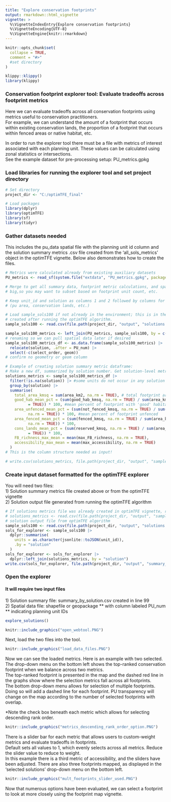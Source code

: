 ```yaml
---
title: "Explore conservation footprints"
output: rmarkdown::html_vignette
vignette: >
  %\VignetteIndexEntry{Explore conservation footprints}
  %\VignetteEncoding{UTF-8}
  %\VignetteEngine{knitr::rmarkdown}
---
```

```r
knitr::opts_chunk$set(
  collapse = TRUE,
  comment = "#>"
  #set directory
)
```
```r
klippy::klippy()
library(klippy)
```
### Conservation footprint explorer tool: Evaluate tradeoffs across footprint metrics
Here we can evaluate tradeoffs across all conservation footprints using metrics useful
to conservation practitioners.  
For example, we can understand the amount of a footprint that occurs within existing
conservation lands, the proportion of a footprint that occurs within fenced areas
or native habitat, etc.

In order to run the explorer tool there must be a file with metrics of interest
associated with each planning unit. These values can be calculated using zonal
statistics or intersections.  
See the example dataset for pre-processing setup: PU_metrics.gpkg

### Load libraries for running the explorer tool and set project directory

```r
# Set directory
project_dir <- "C:/optimTFE_final"

# Load packages
library(dplyr)
library(optimTFE)
library(sf)
library(tidyr)
```

### Gather datasets needed
This includes the pu_data spatial file with the planning unit id column and the 
solution summary metrics .csv file created from the 'all_sols_metrics' object in
the optimTFE vignette. Below also demonstrates how to create the files.

```r
# Metrics were calculated already from existing auxiliary datasets
PU_metrics <- read_sf(system.file("extdata", "PU_metrics.gpkg", package = "optimTFE"))

# Merge to get all summary data, footprint metric calculations, and spatial data. This could get
# big,so you may want to subset based on footprint unit count, etc.

# Keep unit_id and solution as columns 1 and 2 followed by columns for getting summary stats 
# (pu area, conservation lands, etc.)

# Load sample_sols100 if not already in the environment; this is in the output folder
# created after running the optimTFE algorithm.
sample_sols100 <- read.csv(file.path(project_dir, "output", "solutions.csv"))

sample_sols100_metrics <- left_join(PU_metrics, sample_sols100, by = c("PU_num" = "unit_id"))
# renaming so we can pull spatial data later if desired
sample_sols100_metrics_df <- as.data.frame(sample_sols100_metrics) |>
  relocate(solution, .after = PU_num) |>
  select(-c(select_order, geom))
# confirm no geometry or geom column

# Example of creating solution summary metric dataframe:
# Make a new df, summarized by solution number. Get solution-level metrics:
solutions_metrics <- sample_sols100_metrics_df |>
  filter(!is.na(solution)) |> #some units do not occur in any solution
  group_by(solution) |>
  summarise(
    total_area_kmsq = sum(area_km2, na.rm = TRUE), # total footprint area
    good_hab_mean_pct = (sum(good_hab_kmsq, na.rm = TRUE) / sum(area_km2, na.rm 
          = TRUE)) * 100, #mean percent of footprint with 'good' habitat
    area_unfenced_mean_pct = (sum(not_fenced_kmsq, na.rm = TRUE) / sum(area_km2,
          na.rm = TRUE)) * 100, #mean percent of footprint unfenced
    area_fenced_mean_pct = (sum(fenced_kmsq, na.rm = TRUE) / sum(area_km2,
          na.rm = TRUE)) * 100,
    cons_lands_mean_pct = (sum(reserved_kmsq, na.rm = TRUE) / sum(area_km2, na.rm 
          = TRUE)) * 100,
    FB_richness_max_mean = mean(max_FB_richness, na.rm = TRUE),
    accessibility_max_mean = mean(max_accessibility, na.rm = TRUE)
  )
# This is the column structure needed as input!

# write.csv(solutions_metrics, file.path(project_dir, "output", "sample_sols100_metrics.csv" ))
```
### Create input dataset formatted for the optimTFE explorer
You will need two files:  
1) Solution summary metrics file created above or from the optimTFE vignette  
2) Solution output file generated from running the optimTFE algorithm

```r
# If solutions metrics file was already created in optimTFE vignette, read-in dataset:
# solutions_metrics <- read.csv(file.path(project_dir, "output", "sample_sols100_metrics.csv"))|> dplyr::select(-X)
# solution output file from optimTFE algorithm
sample_sols100 <- read.csv(file.path(project_dir, "output", "solutions.csv"))
sols_for_explorer <- sample_sols100 |>
  dplyr::summarise(
    units = as.character(jsonlite::toJSON(unit_id)),
    .by = "solution"
  )
sols_for_explorer <- sols_for_explorer |>
  dplyr::left_join(solutions_metrics, by = "solution")
write.csv(sols_for_explorer, file.path(project_dir, "output", "summary_by_solution.csv"), row.names = FALSE)
```

### Open the explorer

#### It will require two input files
1\) Solution summary file: summary_by_solution.csv created in line 99  
2\) Spatial data file: shapefile or geopackage ** with column labeled PU_num ** indicating
planning unit IDs

```r
explore_solutions()
```
```r
knitr::include_graphics("open_webtool.PNG")
```

Next, load the two files into the tool.

```r
knitr::include_graphics("load_data_files.PNG")
```

Now we can see the loaded metrics. Here is an example with two selected. The drop-down
menu on the bottom left shows the top-ranked conservation footprint when we balance
across two metrics.  
The top-ranked footprint is presented in the map and the dashed red line in the graphs
show where the selection metrics fall across all footprints.  
The bottom drop-down menu allows for selection of multiple footprints. Doing so will
add a dashed line for each footprint. PU transparency will change on the map according
to the number of selected footprints with overlap.  

*Note the check box beneath each metric which allows for selecting descending rank
order.
```r
knitr::include_graphics("metrics_descending_rank_order_option.PNG")
```

There is a slider bar for each metric that allows users to custom-weight metrics
and evaluate tradeoffs in footprints.  
Default sets all values to 1, which evenly selects across all metrics. Reduce the
slider value to reduce to weight.  
In this example there is a third metric of accessibility, and the sliders have been
adjusted. There are also three footprints mapped, as displayed in the 'selected solutions'
drop-down menu on the bottom left.

```r
knitr::include_graphics("mult_footprints_slider_used.PNG")
```

Now that numerous options have been evaluated, we can select a footprint to look
at more closely using the footprint map vignette.
